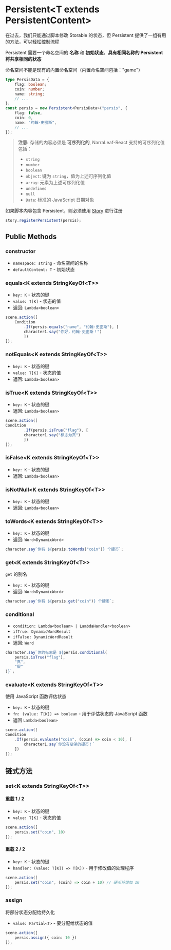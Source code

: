
# Persistent\<T extends PersistentContent\>

在过去，我们只能通过脚本修改 Storable 的状态，但 Persistent 提供了一组有用的方法，可以轻松控制流程

Persistent 需要一个命名空间的 **名称** 和 **初始状态**。**具有相同名称的 Persistent 将共享相同的状态**

<Callout type="warning" emoji="⚠️">
    命名空间不能是现有的内置命名空间（内置命名空间包括："game"）
</Callout>

```typescript
type PersisData = {
    flag: boolean;
    coin: number;
    name: string;
    // ...
};
const persis = new Persistent<PersisData>("persis", {
    flag: false,
    coin: 0,
    name: "约翰·史密斯",
    // ...
});
```

> **注意:** 存储的内容必须是 **可序列化的**, NarraLeaf-React 支持的可序列化值包括：
> - `string`
> - `number`
> - `boolean`
> - `object`: 键为 `string`，值为上述可序列化值
> - `array`: 元素为上述可序列化值
> - `undefined`
> - `null`
> - `Date`: 标准的 JavaScript 日期对象

如果脚本内容包含 Persistent，则必须使用 [Story](./story) 进行注册

```typescript
story.registerPersistent(persis);
```

## Public Methods

### constructor

<Steps>

- `namespace: string` - 命名空间的名称
- `defaultContent: T` - 初始状态

</Steps>

### equals\<K extends StringKeyOf\<T\>\>

<Steps>

- `key: K` - 状态的键
- `value: T[K]` - 状态的值
- 返回: `Lambda<boolean>`

```typescript
scene.action([
    Condition
        .If(persis.equals("name", "约翰·史密斯"), [
        character1.say("你好，约翰·史密斯！")
        ])
]);
```

</Steps>

### notEquals\<K extends StringKeyOf\<T\>\>

<Steps>

- `key: K` - 状态的键
- `value: T[K]` - 状态的值
- 返回: `Lambda<boolean>`

</Steps>

### isTrue\<K extends StringKeyOf\<T\>\>

<Steps>

- `key: K` - 状态的键
- 返回: `Lambda<boolean>`

```typescript
scene.action([
Condition
        .If(persis.isTrue("flag"), [
        character1.say("标志为真")
        ])
]);
```

</Steps>

### isFalse\<K extends StringKeyOf\<T\>\>

<Steps>

- `key: K` - 状态的键
- 返回: `Lambda<boolean>`

</Steps>

### isNotNull\<K extends StringKeyOf\<T\>\>

<Steps>

- `key: K` - 状态的键
- 返回: `Lambda<boolean>`

</Steps>

### toWords\<K extends StringKeyOf\<T\>\>

<Steps>

- `key: K` - 状态的键
- 返回: `Word<DynamicWord>`

```typescript
character.say`你有 ${persis.toWords("coin")} 个硬币`;
```

</Steps>

### get\<K extends StringKeyOf\<T\>\>

<Steps>

`get` 的别名

- `key: K` - 状态的键
- 返回: `Word<DynamicWord>`

```typescript
character.say`你有 ${persis.get("coin")} 个硬币`;
```

</Steps>

### conditional

<Steps>

- `condition: Lambda<boolean> | LambdaHandler<boolean>`
- `ifTrue: DynamicWordResult`
- `ifFalse: DynamicWordResult`
- 返回: `Word`

```typescript
character.say`你的标志是 ${persis.conditional(
    persis.isTrue("flag"),
    "真",
    "假"
)}`;
```

</Steps>

### evaluate\<K extends StringKeyOf\<T\>\>

<Steps>

使用 JavaScript 函数评估状态

- `key: K` - 状态的键
- `fn: (value: T[K]) => boolean` - 用于评估状态的 JavaScript 函数
- 返回 `Lambda<boolean>`

```typescript
scene.action([
Condition
    .If(persis.evaluate("coin", (coin) => coin < 10), [
        character1.say`你没有足够的硬币！`
    ])
]);
```

</Steps>

## 链式方法

### set\<K extends StringKeyOf\<T\>\>

<Steps>

#### 重载 1 / 2

- `key: K` - 状态的键
- `value: T[K]` - 状态的值

```typescript
scene.action([
    persis.set("coin", 10)
]);
```

#### 重载 2 / 2

- `key: K` - 状态的键
- `handler: (value: T[K]) => T[K])` - 用于修改值的处理程序

```typescript
scene.action([
    persis.set("coin", (coin) => coin + 10) // 硬币将增加 10
]);
```

</Steps>

### assign

将部分状态分配给持久化

<Steps>

- `value: Partial<T>` - 要分配给状态的值

```typescript
scene.action([
    persis.assign({ coin: 10 })
]);
```

</Steps>

